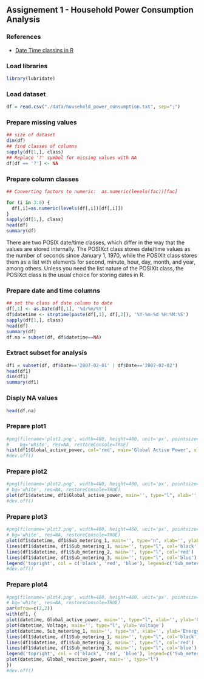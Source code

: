 Assignement 1 - Household Power Consumption Analysis
-----------------------------------------------------

### References
  * [Date Time classins in R](https://www.stat.berkeley.edu/classes/s133/dates.html)

### Load libraries
```r
library(lubridate)
```

### Load dataset
```r
df = read.csv("./data/household_power_consumption.txt", sep=";")
```


### Prepare missing values
```r
## size of dataset
dim(df)
## find classes of columns
sapply(df[1,], class)
## Replace '?' symbol for missing values with NA
df[df == '?'] <- NA
```

### Prepare column classes
```r
## Converting factors to numeric:  as.numeric(levels(fac))[fac]

for (i in 3:8) {
  df[,i]=as.numeric(levels(df[,i])[df[,i]])
}
sapply(df[1,], class)
head(df)
summary(df)
```

There are two POSIX date/time classes, which differ in the way that the values are stored internally. The POSIXct class stores date/time values as the number of seconds since January 1, 1970, while the POSIXlt class stores them as a list with elements for second, minute, hour, day, month, and year, among others. Unless you need the list nature of the POSIXlt class, the POSIXct class is the usual choice for storing dates in R. 

### Prepare date and time columns
```r
## set the class of date column to date
df[,1] <- as.Date(df[,1], '%d/%m/%Y') 
df$datetime <- strptime(paste(df[,1], df[,2]), '%Y-%m-%d %H:%M:%S')
sapply(df[1,], class)
head(df)
summary(df)
df.na = subset(df, df$datetime==NA)
```


### Extract subset for analysis
```r
df1 = subset(df, df$Date=='2007-02-01' | df$Date=='2007-02-02')
head(df1)
dim(df1)
summary(df1)
```


### Disply NA values 
```r
head(df.na)
```



### Prepare plot1
```r
#png(filename='plot1.png', width=480, height=480, unit='px', pointsize=12,  
#    bg='white', res=NA, restoreConsole=TRUE)
hist(df1$Global_active_power, col='red', main='Global Active Power', xlab='Global Active Power (kilowatts)')
#dev.off()
```

### Prepare plot2
```r
#png(filename='plot2.png', width=480, height=480, unit='px', pointsize=12, 
# bg='white', res=NA, restoreConsole=TRUE)
plot(df1$datetime, df1$Global_active_power, main='', type="l", xlab='', ylab='Global Active Power (kilowatts)')
#dev.off()
```

### Prepare plot3
```r
#png(filename='plot3.png', width=480, height=480, unit='px', pointsize=12, 
# bg='white', res=NA, restoreConsole=TRUE)
plot(df1$datetime, df1$Sub_metering_1, main='', type="n", xlab='', ylab='Energy sub metering')
lines(df1$datetime, df1$Sub_metering_1, main='', type="l", col='black')
lines(df1$datetime, df1$Sub_metering_2, main='', type="l", col='red')
lines(df1$datetime, df1$Sub_metering_3, main='', type="l", col='blue')
legend('topright', col = c('black', 'red', 'blue'), legend=c('Sub_metering_1','Sub_metering_2','Sub_metering_3'), lty=c(1,1,1))
#dev.off()
```


### Prepare plot4
```r
#png(filename='plot4.png', width=480, height=480, unit='px', pointsize=12,
# bg='white', res=NA, restoreConsole=TRUE)
par(mfrow=c(2,2))
with(df1, {
plot(datetime, Global_active_power, main='', type="l", xlab='', ylab='Global Active Power')
plot(datetime, Voltage, main='', type="l", ylab='Voltage')
plot(datetime, Sub_metering_1, main='', type="n", xlab='', ylab='Energy sub metering')
lines(df1$datetime, df1$Sub_metering_1, main='', type="l", col='black')
lines(df1$datetime, df1$Sub_metering_2, main='', type="l", col='red')
lines(df1$datetime, df1$Sub_metering_3, main='', type="l", col='blue')
legend('topright', col = c('black', 'red', 'blue'), legend=c('Sub_metering_1','Sub_metering_2','Sub_metering_3'), lty=c(1,1,1))
plot(datetime, Global_reactive_power, main='', type="l")
})
#dev.off()
```


